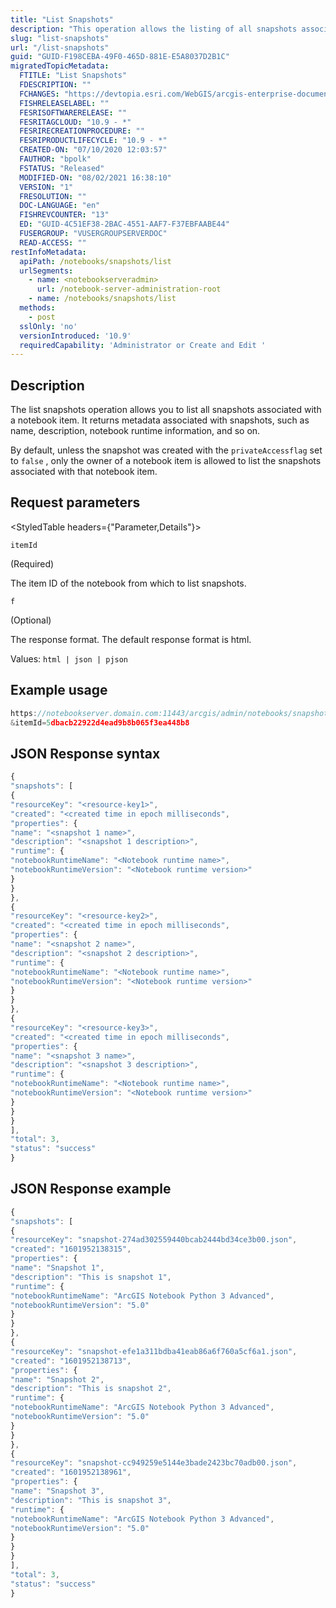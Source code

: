 ```yaml
---
title: "List Snapshots"
description: "This operation allows the listing of all snapshots associated with a notebook item. It returns metadata associated with snapshots, such as name, description, notebook runtime information, and so on."
slug: "list-snapshots"
url: "/list-snapshots"
guid: "GUID-F198CEBA-49F0-465D-881E-E5A8037D2B1C"
migratedTopicMetadata:
  FTITLE: "List Snapshots"
  FDESCRIPTION: ""
  FCHANGES: "https://devtopia.esri.com/WebGIS/arcgis-enterprise-documentation/issues/2864"
  FISHRELEASELABEL: ""
  FESRISOFTWARERELEASE: ""
  FESRITAGCLOUD: "10.9 - *"
  FESRIRECREATIONPROCEDURE: ""
  FESRIPRODUCTLIFECYCLE: "10.9 - *"
  CREATED-ON: "07/10/2020 12:03:57"
  FAUTHOR: "bpolk"
  FSTATUS: "Released"
  MODIFIED-ON: "08/02/2021 16:38:10"
  VERSION: "1"
  FRESOLUTION: ""
  DOC-LANGUAGE: "en"
  FISHREVCOUNTER: "13"
  ED: "GUID-4C51EF38-2BAC-4551-AAF7-F37EBFAABE44"
  FUSERGROUP: "VUSERGROUPSERVERDOC"
  READ-ACCESS: ""
restInfoMetadata:
  apiPath: /notebooks/snapshots/list
  urlSegments:
    - name: <notebookserveradmin>
      url: /notebook-server-administration-root
    - name: /notebooks/snapshots/list
  methods:
    - post
  sslOnly: 'no'
  versionIntroduced: '10.9'
  requiredCapability: 'Administrator or Create and Edit '
---
```


## Description

The list snapshots operation allows you to list all snapshots associated with a notebook item. It returns metadata associated with snapshots, such as name, description, notebook runtime information, and so on.

By default, unless the snapshot was created with the `privateAccessflag`  set to `false` , only the owner of a notebook item is allowed to list the snapshots associated with that notebook item. 

##  Request parameters 

<StyledTable headers={"Parameter,Details"}>

<StyledTableRow>

<StyledTableCell cellStyle="markdown">

`itemId` 

(Required)

</StyledTableCell>

<StyledTableCell cellStyle="markdown">

The item ID of the notebook from which to list snapshots. 

</StyledTableCell>

</StyledTableRow>

<StyledTableRow>

<StyledTableCell cellStyle="markdown">

`f` 

(Optional)

</StyledTableCell>

<StyledTableCell cellStyle="markdown">

The response format. The default response format is html.

Values: `html | json | pjson` 

</StyledTableCell>

</StyledTableRow>

</StyledTable>

## Example usage

```javascript
https://notebookserver.domain.com:11443/arcgis/admin/notebooks/snapshots/list?f=json
&itemId=5dbacb22922d4ead9b8b065f3ea448b8

```

 

## JSON Response syntax

```javascript
{
"snapshots": [
{
"resourceKey": "<resource-key1>",
"created": "<created time in epoch milliseconds",
"properties": {
"name": "<snapshot 1 name>",
"description": "<snapshot 1 description>",
"runtime": {
"notebookRuntimeName": "<Notebook runtime name>",
"notebookRuntimeVersion": "<Notebook runtime version>"
}
}
},
{
"resourceKey": "<resource-key2>",
"created": "<created time in epoch milliseconds",
"properties": {
"name": "<snapshot 2 name>",
"description": "<snapshot 2 description>",
"runtime": {
"notebookRuntimeName": "<Notebook runtime name>",
"notebookRuntimeVersion": "<Notebook runtime version>"
}
}
},
{
"resourceKey": "<resource-key3>",
"created": "<created time in epoch milliseconds",
"properties": {
"name": "<snapshot 3 name>",
"description": "<snapshot 3 description>",
"runtime": {
"notebookRuntimeName": "<Notebook runtime name>",
"notebookRuntimeVersion": "<Notebook runtime version>"
}
}
}
],
"total": 3,
"status": "success"
}
```

 

## JSON Response example

```javascript
{
"snapshots": [
{
"resourceKey": "snapshot-274ad302559440bcab2444bd34ce3b00.json",
"created": "1601952138315",
"properties": {
"name": "Snapshot 1",
"description": "This is snapshot 1",
"runtime": {
"notebookRuntimeName": "ArcGIS Notebook Python 3 Advanced",
"notebookRuntimeVersion": "5.0"
}
}
},
{
"resourceKey": "snapshot-efe1a311bdba41eab86a6f760a5cf6a1.json",
"created": "1601952138713",
"properties": {
"name": "Snapshot 2",
"description": "This is snapshot 2",
"runtime": {
"notebookRuntimeName": "ArcGIS Notebook Python 3 Advanced",
"notebookRuntimeVersion": "5.0"
}
}
},
{
"resourceKey": "snapshot-cc949259e5144e3bade2423bc70adb00.json",
"created": "1601952138961",
"properties": {
"name": "Snapshot 3",
"description": "This is snapshot 3",
"runtime": {
"notebookRuntimeName": "ArcGIS Notebook Python 3 Advanced",
"notebookRuntimeVersion": "5.0"
}
}
}
],
"total": 3,
"status": "success"
}
```

 

